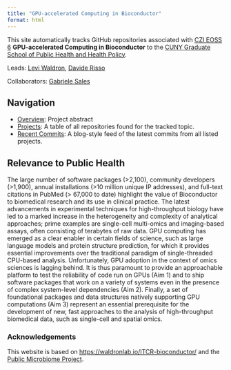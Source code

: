 ```yaml
---
title: "GPU-accelerated Computing in Bioconductor"
format: html
---
```


This site automatically tracks GitHub repositories associated with [CZI EOSS
6](https://chanzuckerberg.com/eoss/proposals/?cycle=6) **GPU-accelerated
Computing in Bioconductor** to the [CUNY Graduate School of Public Health and
Health Policy](https://sph.cuny.edu).

Leads: [Levi Waldron](https://scholar.google.com/citations?user=-Bfm-2IAAAAJ&hl=en&oi=ao), [Davide Risso](https://scholar.google.com/citations?user=4amGfSYAAAAJ&hl=en)

Collaborators: [Gabriele Sales](https://scholar.google.com/citations?user=JPMuaDsAAAAJ&hl=en)


## Navigation

* [Overview](overview.qmd): Project abstract
* [Projects](projects.qmd): A table of all repositories found for the tracked topic.
* [Recent Commits](commits.qmd): A blog-style feed of the latest commits from all listed projects.

## Relevance to Public Health

The large number of software packages (\>2,100), community developers (\>1,900),
annual installations (\>10 million unique IP addresses), and full-text citations
in PubMed (\> 67,000 to date) highlight the value of Bioconductor to biomedical
research and its use in clinical practice. The latest advancements in
experimental techniques for high-throughput biology have led to a marked
increase in the heterogeneity and complexity of analytical approaches; prime
examples are single-cell multi-omics and imaging-based assays, often consisting
of terabytes of raw data. GPU computing has emerged as a clear enabler in
certain fields of science, such as large language models and protein structure
prediction, for which it provides essential improvements over the traditional
paradigm of single-threaded CPU-based analysis. Unfortunately, GPU adoption in
the context of omics sciences is lagging behind. It is thus paramount to provide
an approachable platform to test the reliability of code run on GPUs (Aim 1) and
to ship software packages that work on a variety of systems even in the presence
of complex system-level dependencies (Aim 2). Finally, a set of foundational
packages and data structures natively supporting GPU computations (Aim 3)
represent an essential prerequisite for the development of new, fast approaches
to the analysis of high-throughput biomedical data, such as single-cell and
spatial omics.

### Acknowledgements

This website is based on
[https://waldronlab.io/ITCR-bioconductor/](https://waldronlab.io/ITCR-bioconductor)
and the
[Public Microbiome Project](https://waldronlab.io/PublicMicrobiomeProject/).
